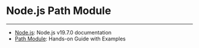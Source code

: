 
<Meta title="NPM/Node.js Path Module" />

# Node.js Path Module
---
- [Node.js](https://nodejs.org/docs/latest/api/path.html): Node.js v19.7.0 documentation
- [Path Module](https://www.knowledgehut.com/blog/web-development/how-to-work-with-path-module-in-nodejs): Hands-on Guide with Examples
